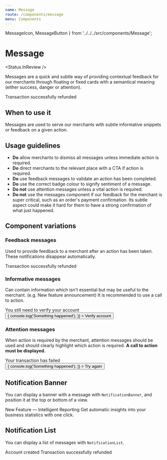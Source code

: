 ```yaml
---
name: Message
route: /components/message
menu: Components
---
```


  MessageIcon,
  MessageButton
} from '../../../src/components/Message';

# Message

<Status.InReview />

Messages are a quick and subtle way of providing contextual feedback for our merchants through floating
or fixed cards with a semantical meaning (either success, danger or attention).

<Playground>
  <Message>
    <MessageIcon type={MessageIcon.SUCCESS} />
    <Heading size={Heading.KILO} as="h4" margin={false}>
      Transaction successfully refunded
    </Heading>
  </Message>
</Playground>

<Props of={Message} />

## When to use it

Messages are used to serve our merchants with subtle informative snippets or feedback
on a given action.

## Usage guidelines

- **Do** allow merchants to dismiss all messages unless immediate action is required.
- **Do** direct merchants to the relevant place with a CTA if action is required.
- **Do** use feedback messages to validate an action has been completed.
- **Do** use the correct badge colour to signify sentiment of a message.
- **Do not** use attention messages unless a vital action is required.
- **Do not** use the messages component if our feedback for the merchant is super critical,
  such as an order's payment confirmation. Its subtle aspect could make it hard for them to have
  a strong confirmation of what just happened.

## Component variations

### Feedback messages

Used to provide feedback to a merchant after an action
has been taken. These notifications disappear automatically.

<Playground>
  <Message>
    <MessageIcon type={MessageIcon.SUCCESS} />
    <Heading size={Heading.KILO} as="h4" margin={false}>
      Transaction successfully refunded
    </Heading>
  </Message>
</Playground>

### Informative messages

Can contain information which isn't essential but may
be useful to the merchant. (e.g. New feature announcement) It is recommended
to use a call to action.

<Playground>
  <Message>
    <MessageIcon type={MessageIcon.WARNING} />
    <div>
      <Heading size={Heading.KILO} as="h4" margin={false}>
        You still need to verify your account
      </Heading>
    </div>
    <MessageButton>
      <Button
        size={Button.KILO}
        onClick={e => {
          console.log('Something happened');
        }}
      >
        Verify account
      </Button>
    </MessageButton>
  </Message>
</Playground>

### Attention messages

When action is required by the merchant, attention
messages should be used and should clearly highlight which action is
required. **A call to action must be displayed.**

<Playground>
  <Message>
    <MessageIcon type={MessageIcon.ERROR} />
    <div>
      <Heading size={Heading.KILO} as="h4" margin={false}>
        Your transaction has failed
      </Heading>
    </div>
    <MessageButton>
      <Button
        size={Button.KILO}
        onClick={e => {
          console.log('Something happened');
        }}
      >
        Try again
      </Button>
    </MessageButton>
  </Message>
</Playground>

## Notification Banner

You can display a banner with a message with `NotificationBanner`, and position it at the top or bottom of a view.

<Playground>
  <NotificationBanner>
    <Message>
      <MessageIcon type={MessageIcon.SUCCESS} />
      <div>
        <Heading size={Heading.KILO} as="h4" noMargin>
          New Feature — Intelligent Reporting
        </Heading>
        <Text noMargin>
          Get automatic insights into your business statistics with one click.
        </Text>
      </div>
    </Message>
  </NotificationBanner>
</Playground>

<Props of={NotificationBanner} />

## Notification List

You can display a list of messages with `NotificationList`.

<Playground>
  <NotificationList>
    <Message>
      <MessageIcon type={MessageIcon.SUCCESS} />
      <Heading size={Heading.KILO} as="h4" noMargin>
        Account created
      </Heading>
    </Message>
    <Message>
      <MessageIcon type={MessageIcon.SUCCESS} />
      <Heading size={Heading.KILO} as="h4" noMargin>
        Transaction successfully refunded
      </Heading>
    </Message>
  </NotificationList>
</Playground>

<Props of={NotificationList} />
